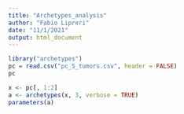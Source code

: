 ```yaml
---
title: "Archetypes_analysis"
author: "Fabio Lipreri"
date: "11/1/2021"
output: html_document
---
```


```r
library("archetypes")
pc = read.csv("pc_5_tumors.csv", header = FALSE)
pc
```
```r
x <- pc[, 1:2]
a <- archetypes(x, 3, verbose = TRUE)
parameters(a)
```


```r

```

